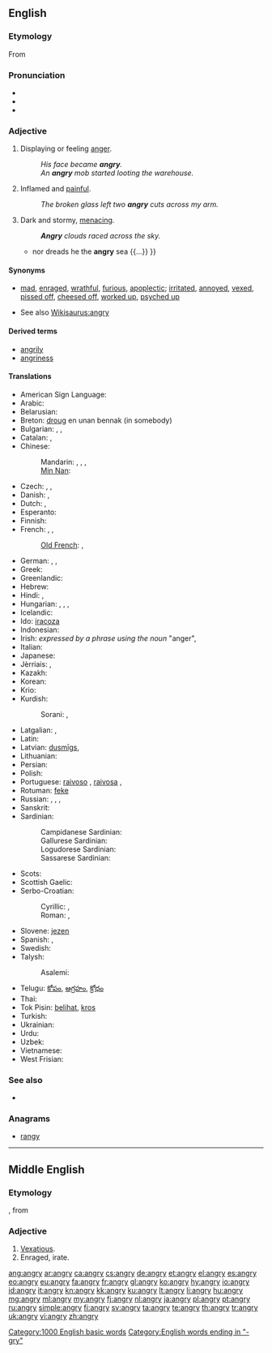 ==English==

===Etymology===
From {{etyl|enm|en}}

===Pronunciation===
* {{IPA|/ˈæŋ.ɡri/}}
* {{audio|en-us-angry.ogg|Audio (US)}}
* {{rhymes|æŋɡri}}

===Adjective===
{{en-adj|angr|ier}}

# Displaying or feeling [[anger]].
#: ''His face became '''angry'''.''
#: ''An '''angry''' mob started looting the warehouse.''
# {{context|said about a wound or a rash}} Inflamed and [[painful]].
#: ''The broken glass left two '''angry''' cuts across my arm.''
# {{figuratively|said about the sky or the sea}} Dark and stormy, [[menacing]].
#: '''''Angry''' clouds raced across the sky.''
#* {{quote-book|1756|[[w:Christopher Smart|Christopher Smart]]|3=[http://books.google.com/books?id=fnpYmCFiZlcC The Book of the Epodes]|chapter=Ode II|by=[[w:Horace|Horace]]
|passage={{...}} nor dreads he the '''angry''' sea {{...}} }}

====Synonyms====
* {{sense|displaying anger}} [[mad]], [[enraged]], [[wrathful]], [[furious]], [[apoplectic]]; [[irritated]], [[annoyed]], [[vexed]], [[pissed off]], [[cheesed off]], [[worked up]], [[psyched up]]
* See also [[Wikisaurus:angry]]

====Derived terms====
* [[angrily]]
* [[angriness]]

====Translations====
{{trans-top|displaying anger}}
* American Sign Language: {{tø|ase|Claw5@NearNose-PalmBack}}
* Arabic: {{t|ar|غاضب|tr=ghāDib}}
* Belarusian: {{t|be|сярдзіты|tr=sjardzíty|sc=Cyrl}}
* Breton: [[droug]] en unan bennak (in somebody)
* Bulgarian: {{t+|bg|ядосан|m|tr=jadosan}},  {{t|bg|разгневен|tr=razgnéven}},  {{t+|bg|сърдит|tr=sǎrdít}}
* Catalan: {{t|ca|enfadat}}, {{t|ca|enutjat}}
* Chinese:
*: Mandarin: {{t-|cmn|恼怒|tr=nǎonù|sc=Hani}},  {{t-|cmn|忿怒|tr=fènnù|sc=Hani}},  {{t-|cmn|生氣|sc=Hani}},  {{t-|cmn|生气|tr=shēngqì|sc=Hani}}
*: [[Min Nan]]: {{tø|nan|受氣|tr=siū-khì|sc=Hans}}
* Czech: {{t|cs|rozhněvaný}}, {{t|cs|rozzlobený}}, {{t|cs|zlostný}}
* Danish: {{t-|da|vred}}, {{t+|da|sur}}
* Dutch: {{t+|nl|kwaad}}, {{t+|nl|boos}}
* Esperanto: {{t-|eo|kolera|xs=Esperanto}}
* Finnish: {{t+|fi|vihainen}}
* French: {{t+|fr|fâché|m}}, {{t+|fr|fâchée|f}}, {{t+|fr|en colère}}
*: [[Old French]]: {{tø|fro|irié}}, {{tø|fro|irous}}
* German: {{t+|de|böse}}, {{t-|de|verärgert}},  {{t+|de|zornig}}
* Greek: {{t+|el|θυμωμένος|m|tr=thimoménos}}
* Greenlandic: {{t|kl|ninngappoq}}
* Hebrew: {{t|he|סר|tr=sar}}
* Hindi: {{t|hi|नाराज़|tr=nārāz|xs=Hindi}},  {{t|hi|क्रोधित|tr=krodhit|xs=Hindi}}
* Hungarian: {{t+|hu|haragos}}, {{t+|hu|dühös}}, {{t+|hu|mérges}},  {{t|hu|bősz}}
* Icelandic: {{t+|is|reiður}}
* Ido: [[iracoza]]
* Indonesian: {{t-|id|marah|xs=Indonesian}}
* Irish: ''expressed by a phrase using the noun'' {{t-|ga|fearg|f|xs=Irish}} "anger", {{t|ga|cochallach}}
* Italian: {{t+|it|arrabbiato}}
* Japanese: {{t|ja|怒る|tr=おこった, okotta|alt=怒った|sc=Jpan}}
* Jèrriais: {{tø|roa-jer|dguffi}}, {{tø|roa-jer|mârri}}
* Kazakh: {{t|kk|ашулы|tr=aşulı|sc=Cyrl|xs=Kazakh}}
* Korean: {{t|ko|화내다|tr=hwanan|alt=화난|sc=Kore}}
* Krio: {{tø|kri|vex}}
* Kurdish:
*: Sorani: {{t|ku|توڕه‌|tr=ture|sc=ku-Arab}}, {{t|ku|زیز|tr=ziz|sc=ku-Arab}}
{{trans-mid}}
* Latgalian: {{tø|ltg|sirdeigs}}, {{tø|ltg|špetnys}}
* Latin: {{t-|la|iratus}}
* Latvian: [[dusmīgs]], {{t|lv|pikts}}
* Lithuanian: {{t|lt|piktas|xs=Lithuanian}}
* Persian: {{t|fa|خشمگین|tr=xašmgin|sc=fa-Arab}}
* Polish: {{t+|pl|zły}}
* Portuguese: [[raivoso]] {{m}}, [[raivosa]] {{f}}, {{t+|pt|bravo}}
* Rotuman: [[feke]]
* Russian: {{t|ru|сердитый|tr=serdítyj}}, {{t+|ru|злой|tr=zloj}}, {{t|ru|разгневанный|tr=razgnévannyj}}, {{qualifier|e.g. tone}} {{t|ru|гневный|tr=gnévnyj|sc=Cyrl}}
* Sanskrit: {{t|sa|कुपित|tr=kupita|sc=Deva}}
* Sardinian:
*: Campidanese Sardinian: {{tø|sro|arrenegadu}}
*: Gallurese Sardinian: {{tø|sdn|airatu }}
*: Logudorese Sardinian: {{tø|src|aghedadu}}
*: Sassarese Sardinian: {{tø|sdc|affuttàdu}}
* Scots: {{tø|sco|fasht|xs=Scots}}
* Scottish Gaelic: {{t-|gd|fiadhaich|xs=Scottish Gaelic}}
* Serbo-Croatian:
*: Cyrillic: {{t|sh|гневан}}, {{t|sh|гњеван}}
*: Roman: {{t|sh|gnevan}}, {{t|sh|gnjevan}}
* Slovene: [[jezen]]
* Spanish: {{t-|es|enojado}}, {{t-|es|enfadado}}
* Swedish: {{t+|sv|arg}}
* Talysh:
*: Asalemi: {{tø|tly|عصبانی|tr=asebâni|sc=fa-Arab}}
* Telugu: [[కోపం]], [[ఆగ్రహం]], [[క్రోధం]]
* Thai: {{t|th|โกรธ|tr=gròht}}
* Tok Pisin: [[belihat]], [[kros]]
* Turkish: {{t+|tr|kızgın}}
* Ukrainian: {{t|uk|сердитий|tr=serdýtyj|sc=Cyrl}}
* Urdu: {{t|ur|ناراض|tr=nārāz|sc=ur-Arab}}
* Uzbek: {{t|uz|jahldor}}
* Vietnamese: {{t|vi|tức giận|xs=Vietnamese}}
* West Frisian: {{t-|fy|lilk|xs=West Frisian}}
{{trans-bottom}}

===See also===
* {{pedialite|Anger}}

===Anagrams===
* [[rangy#English|rangy]]

[[Category:1000 English basic words]]
[[Category:English words ending in "-gry"]]

----

==Middle English==

===Etymology===
{{suffix|anger|y|lang=enm}}, from {{etyl|non|enm}} {{term|angr||affliction, sorrow|lang=non}}

===Adjective===
{{head|enm|adjective}}

# [[vexatious|Vexatious]].
# Enraged, irate.

[[ang:angry]]
[[ar:angry]]
[[ca:angry]]
[[cs:angry]]
[[de:angry]]
[[et:angry]]
[[el:angry]]
[[es:angry]]
[[eo:angry]]
[[eu:angry]]
[[fa:angry]]
[[fr:angry]]
[[gl:angry]]
[[ko:angry]]
[[hy:angry]]
[[io:angry]]
[[id:angry]]
[[it:angry]]
[[kn:angry]]
[[kk:angry]]
[[ku:angry]]
[[lt:angry]]
[[li:angry]]
[[hu:angry]]
[[mg:angry]]
[[ml:angry]]
[[my:angry]]
[[fj:angry]]
[[nl:angry]]
[[ja:angry]]
[[pl:angry]]
[[pt:angry]]
[[ru:angry]]
[[simple:angry]]
[[fi:angry]]
[[sv:angry]]
[[ta:angry]]
[[te:angry]]
[[th:angry]]
[[tr:angry]]
[[uk:angry]]
[[vi:angry]]
[[zh:angry]]